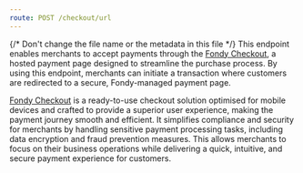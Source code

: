 ```yaml
---
route: POST /checkout/url
---
```





{/* Don't change the file name or the metadata in this file */}
This endpoint enables merchants to accept payments through the [Fondy Checkout](https://fondy.io/gb/customisable-checkout/), a hosted payment page designed to streamline the purchase process. By using this endpoint, merchants can initiate a transaction where customers are redirected to a secure, Fondy-managed payment page.

[Fondy Checkout](https://fondy.io/gb/customisable-checkout/) is a ready-to-use checkout solution optimised for mobile devices and crafted to provide a superior user experience, making the payment journey smooth and efficient. It simplifies compliance and security for merchants by handling sensitive payment processing tasks, including data encryption and fraud prevention measures. This allows merchants to focus on their business operations while delivering a quick, intuitive, and secure payment experience for customers.


